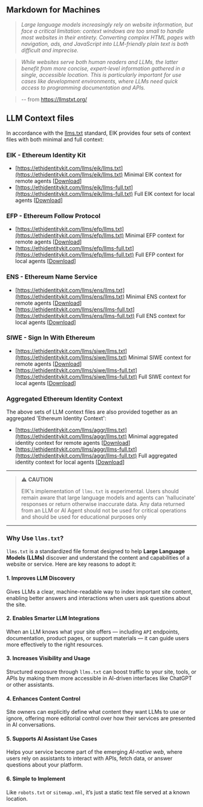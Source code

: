 ## Markdown for Machines
>_Large language models increasingly rely on website information, but face a critical limitation: context windows are too small to handle most websites in their entirety. Converting complex HTML pages with navigation, ads, and JavaScript into LLM-friendly plain text is both difficult and imprecise._

>_While websites serve both human readers and LLMs, the latter benefit from more concise, expert-level information gathered in a single, accessible location. This is particularly important for use cases like development environments, where LLMs need quick access to programming documentation and APIs._

> -- from https://llmstxt.org/


## LLM Context files

In accordance with the [llms.txt](https://llmstxt.org/) standard, EIK provides four sets of context files with both minimal and full context:

### EIK - Ethereum Identity Kit
- [https://ethidentitykit.com/llms/eik/llms.txt](https://ethidentitykit.com/llms/eik/llms.txt) Minimal EIK context for remote agents [<a href="https://ethidentitykit.com/llms/eik/llms.txt" download="llms.txt">Download</a>]
- [https://ethidentitykit.com/llms/eik/llms-full.txt](https://ethidentitykit.com/llms/eik/llms-full.txt) Full EIK context for local agents [<a href="https://ethidentitykit.com/llms/eik/llms-full.txt" download="llms-full.txt">Download</a>]

### EFP - Ethereum Follow Protocol
- [https://ethidentitykit.com/llms/efp/llms.txt](https://ethidentitykit.com/llms/efp/llms.txt) Minimal EFP context for remote agents [<a href="https://ethidentitykit.com/llms/efp/llms.txt" download="llms.txt">Download</a>]
- [https://ethidentitykit.com/llms/efp/llms-full.txt](https://ethidentitykit.com/llms/efp/llms-full.txt) Full EFP context for local agents [<a href="https://ethidentitykit.com/llms/efp/llms-full.txt" download="llms-full.txt">Download</a>]

### ENS - Ethereum Name Service
- [https://ethidentitykit.com/llms/ens/llms.txt](https://ethidentitykit.com/llms/ens/llms.txt) Minimal ENS context for remote agents [<a href="https://ethidentitykit.com/llms/ens/llms.txt" download="llms.txt">Download</a>]
- [https://ethidentitykit.com/llms/ens/llms-full.txt](https://ethidentitykit.com/llms/ens/llms-full.txt) Full ENS context for local agents [<a href="https://ethidentitykit.com/llms/ens/llms-full.txt" download="llms-full.txt">Download</a>]

### SIWE - Sign In With Ethereum
- [https://ethidentitykit.com/llms/siwe/llms.txt](https://ethidentitykit.com/llms/siwe/llms.txt) Minimal SIWE context for remote agents [<a href="https://ethidentitykit.com/llms/siwe/llms.txt" download="llms.txt">Download</a>]
- [https://ethidentitykit.com/llms/siwe/llms-full.txt](https://ethidentitykit.com/llms/siwe/llms-full.txt) Full SIWE context for local agents [<a href="https://ethidentitykit.com/llms/siwe/llms-full.txt" download="llms-full.txt">Download</a>]

### Aggregated Ethereum Identity Context

The above sets of LLM context files are also provided together as an aggregated 'Ethereum Identity Context':
- [https://ethidentitykit.com/llms/aggr/llms.txt](https://ethidentitykit.com/llms/aggr/llms.txt) Minimal aggregated identity context for remote agents [<a href="https://ethidentitykit.com/llms/aggr/llms.txt" download="llms.txt">Download</a>]
- [https://ethidentitykit.com/llms/aggr/llms-full.txt](https://ethidentitykit.com/llms/aggr/llms-full.txt) Full aggregated identity context for local agents [<a href="https://ethidentitykit.com/aggr/siwe/llms-full.txt" download="llms-full.txt">Download</a>]

---
> ⚠️ **CAUTION**
>
> EIK's implementation of `llms.txt` is experimental.  Users should remain aware that large language models and agents can 'hallucinate' responses or return otherwise inaccurate data.  Any data returned from an LLM or AI Agent should not be used for critical operations and should be used for educational purposes only
---

### Why Use `llms.txt`?

`llms.txt` is a standardized file format designed to help **Large Language Models (LLMs)** discover and understand the content and capabilities of a website or service. Here are key reasons to adopt it:

#### 1. Improves LLM Discovery

Gives LLMs a clear, machine-readable way to index important site content, enabling better answers and interactions when users ask questions about the site.

#### 2. Enables Smarter LLM Integrations

When an LLM knows what your site offers — including `API` endpoints, documentation, product pages, or support materials — it can guide users more effectively to the right resources.

#### 3. Increases Visibility and Usage

Structured exposure through `llms.txt` can boost traffic to your site, tools, or APIs by making them more accessible in AI-driven interfaces like ChatGPT or other assistants.

#### 4. Enhances Content Control

Site owners can explicitly define what content they want LLMs to use or ignore, offering more editorial control over how their services are presented in AI conversations.

#### 5. Supports AI Assistant Use Cases

Helps your service become part of the emerging _AI-native web_, where users rely on assistants to interact with APIs, fetch data, or answer questions about your platform.

#### 6. Simple to Implement

Like `robots.txt` or `sitemap.xml`, it’s just a static text file served at a known location.